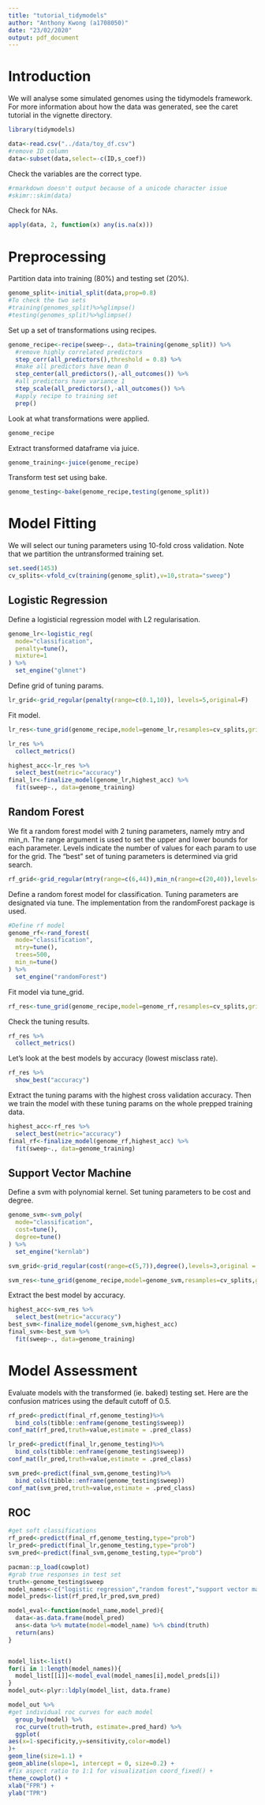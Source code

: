 ```yaml
---
title: "tutorial_tidymodels"
author: "Anthony Kwong (a1708050)"
date: "23/02/2020"
output: pdf_document
---
```


# Introduction

We will analyse some simulated genomes using the tidymodels framework. For more information about how the data was generated, see the caret tutorial in the vignette directory. 

```r
library(tidymodels)
```

```r
data<-read.csv("../data/toy_df.csv")
#remove ID column
data<-subset(data,select=-c(ID,s_coef))
```

Check the variables are the correct type. 

```r
#rmarkdown doesn't output because of a unicode character issue
#skimr::skim(data)
```

Check for NAs.

```r
apply(data, 2, function(x) any(is.na(x)))
```


# Preprocessing

Partition data into training (80%) and testing set (20%). 
```r
genome_split<-initial_split(data,prop=0.8)
#To check the two sets
#training(genomes_split)%>%glimpse()
#testing(genomes_split)%>%glimpse()
```

Set up a set of transformations using recipes. 

```r
genome_recipe<-recipe(sweep~., data=training(genome_split)) %>%
  #remove highly correlated predictors
  step_corr(all_predictors(),threshold = 0.8) %>%
  #make all predictors have mean 0
  step_center(all_predictors(),-all_outcomes()) %>%
  #all predictors have variance 1
  step_scale(all_predictors(),-all_outcomes()) %>%
  #apply recipe to training set
  prep()
```

Look at what transformations were applied. 

```r
genome_recipe
```

Extract transformed dataframe via juice. 

```r
genome_training<-juice(genome_recipe)
```

Transform test set using bake. 

```r
genome_testing<-bake(genome_recipe,testing(genome_split))
```

# Model Fitting

We will select our tuning parameters using 10-fold cross validation. Note that we partition the untransformed training set. 

```r
set.seed(1453)
cv_splits<-vfold_cv(training(genome_split),v=10,strata="sweep")
```

## Logistic Regression

Define a logisticial regression model with L2 regularisation. 

```r
genome_lr<-logistic_reg(
  mode="classification",
  penalty=tune(),
  mixture=1
) %>%
  set_engine("glmnet")
```

Define grid of tuning params. 

```r
lr_grid<-grid_regular(penalty(range=c(0.1,10)), levels=5,original=F)
```

Fit model. 

```r
lr_res<-tune_grid(genome_recipe,model=genome_lr,resamples=cv_splits,grid=lr_grid)
```

```r
lr_res %>%
  collect_metrics()
```

```r
highest_acc<-lr_res %>% 
  select_best(metric="accuracy") 
final_lr<-finalize_model(genome_lr,highest_acc) %>%
  fit(sweep~., data=genome_training)
```


## Random Forest

We fit a random forest model with 2 tuning parameters, namely mtry and min_n. The range argument is used to set the upper and lower bounds for each parameter. Levels indicate the number of values for each param to use for the grid. The "best" set of tuning parameters is determined via grid search. 

```r
rf_grid<-grid_regular(mtry(range=c(6,44)),min_n(range=c(20,40)),levels=5)
```

Define a random forest model for classification. Tuning parameters are designated via tune. The implementation from the randomForest package is used. 

```r
#Define rf model
genome_rf<-rand_forest(
  mode="classification",
  mtry=tune(),
  trees=500,
  min_n=tune()
) %>%
  set_engine("randomForest")
```

Fit model via tune_grid. 

```r
rf_res<-tune_grid(genome_recipe,model=genome_rf,resamples=cv_splits,grid=rf_grid)
```

Check the tuning results.

```r
rf_res %>% 
  collect_metrics()
```

Let's look at the best models by accuracy (lowest misclass rate).

```r
rf_res %>%
  show_best("accuracy")
```

Extract the tuning params with the highest cross validation accuracy. Then we train the model with these tuning params on the whole prepped training data.

```r
highest_acc<-rf_res %>% 
  select_best(metric="accuracy")
final_rf<-finalize_model(genome_rf,highest_acc) %>%
  fit(sweep~., data=genome_training)
```

## Support Vector Machine

Define a svm with polynomial kernel. Set tuning parameters to be cost and degree.

```r
genome_svm<-svm_poly(
  mode="classification",
  cost=tune(),
  degree=tune()
) %>%
  set_engine("kernlab")
```

```r
svm_grid<-grid_regular(cost(range=c(5,7)),degree(),levels=3,original = T)
```

```r
svm_res<-tune_grid(genome_recipe,model=genome_svm,resamples=cv_splits,grid=svm_grid)
```

Extract the best model by accuracy. 

```r
highest_acc<-svm_res %>%
  select_best(metric="accuracy")
best_svm<-finalize_model(genome_svm,highest_acc)
final_svm<-best_svm %>%
  fit(sweep~., data=genome_training)
```


# Model Assessment

Evaluate models with the transformed (ie. baked) testing set. Here are the confusion matrices using the default cutoff of 0.5. 

```r
rf_pred<-predict(final_rf,genome_testing)%>%
  bind_cols(tibble::enframe(genome_testing$sweep))
conf_mat(rf_pred,truth=value,estimate = .pred_class)
```

```r
lr_pred<-predict(final_lr,genome_testing)%>%
  bind_cols(tibble::enframe(genome_testing$sweep))
conf_mat(lr_pred,truth=value,estimate = .pred_class)
```

```r
svm_pred<-predict(final_svm,genome_testing)%>%
  bind_cols(tibble::enframe(genome_testing$sweep))
conf_mat(svm_pred,truth=value,estimate = .pred_class)
```

## ROC 

```r
#get soft classifications
rf_pred<-predict(final_rf,genome_testing,type="prob")
lr_pred<-predict(final_lr,genome_testing,type="prob")
svm_pred<-predict(final_svm,genome_testing,type="prob")
```


```r
pacman::p_load(cowplot)
#grab true responses in test set
truth<-genome_testing$sweep
model_names<-c("logistic regression","random forest","support vector machine")
model_preds<-list(rf_pred,lr_pred,svm_pred)

model_eval<-function(model_name,model_pred){ 
  data<-as.data.frame(model_pred)
  ans<-data %>% mutate(model=model_name) %>% cbind(truth) 
  return(ans)
}


model_list<-list()
for(i in 1:length(model_names)){
  model_list[[i]]<-model_eval(model_names[i],model_preds[i]) 
}
model_out<-plyr::ldply(model_list, data.frame)

model_out %>%
#get individual roc curves for each model 
  group_by(model) %>% 
  roc_curve(truth=truth, estimate=.pred_hard) %>% 
  ggplot(
aes(x=1-specificity,y=sensitivity,color=model) 
)+
geom_line(size=1.1) +
geom_abline(slope=1, intercept = 0, size=0.2) +
#fix aspect ratio to 1:1 for visualization coord_fixed() +
theme_cowplot() +
xlab("FPR") +
ylab("TPR")

```

